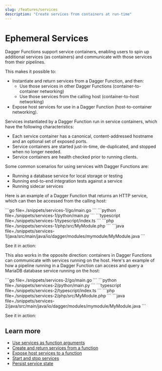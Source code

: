 ```yaml
---
slug: /features/services
description: "Create services from containers at run-time"
---
```



# Ephemeral Services

Dagger Functions support service containers, enabling users to spin up additional services (as containers) and communicate with those services from their pipelines.

This makes it possible to:
- Instantiate and return services from a Dagger Function, and then:
  - Use those services in other Dagger Functions (container-to-container networking)
  - Use those services from the calling host (container-to-host networking)
- Expose host services for use in a Dagger Function (host-to-container networking).

Services instantiated by a Dagger Function run in service containers, which have the following characteristics:

- Each service container has a canonical, content-addressed hostname and an optional set of exposed ports.
- Service containers are started just-in-time, de-duplicated, and stopped when no longer needed.
- Service containers are health checked prior to running clients.

Some common scenarios for using services with Dagger Functions are:

- Running a database service for local storage or testing
- Running end-to-end integration tests against a service
- Running sidecar services

Here is an example of a Dagger Function that returns an HTTP service, which can then be accessed from the calling host:

<Tabs groupId="language" queryString="sdk">
<TabItem value="go" label="Go">
```go file=./snippets/services-1/go/main.go
```
</TabItem>
<TabItem value="python" label="Python">
```python file=./snippets/services-1/python/main.py
```
</TabItem>
<TabItem value="typescript" label="TypeScript">
```typescript file=./snippets/services-1/typescript/index.ts
```
</TabItem>
<TabItem value="php" label="PHP">
```php file=./snippets/services-1/php/src/MyModule.php
```
</TabItem>
<TabItem value="java" label="Java">
```java file=./snippets/services-1/java/src/main/java/io/dagger/modules/mymodule/MyModule.java
```
</TabItem>
</Tabs>

See it in action:

<VideoPlayer src="/img/current_docs/features/service-container.webm" alt="Container to host networking" />

This also works in the opposite direction: containers in Dagger Functions can communicate with services running on the host. Here's an example of how a pipeline running in a Dagger Function can access and query a MariaDB database service running on the host:

<Tabs groupId="language" queryString="sdk">
<TabItem value="go" label="Go">
```go file=./snippets/services-2/go/main.go
```
</TabItem>
<TabItem value="python" label="Python">
```python file=./snippets/services-2/python/main.py
```
</TabItem>
<TabItem value="typescript" label="TypeScript">
```typescript file=./snippets/services-2/typescript/index.ts
```
</TabItem>
<TabItem value="php" label="PHP">
```php file=./snippets/services-2/php/src/MyModule.php
```
</TabItem>
<TabItem value="java" label="Java">
```java file=./snippets/services-2/java/src/main/java/io/dagger/modules/mymodule/MyModule.java
```
</TabItem>
</Tabs>

See it in action:

<VideoPlayer src="/img/current_docs/features/service-host.webm" alt="Host to container networking" />

## Learn more

- [Use services as function arguments](../api/arguments.mdx#service-arguments)
- [Create and return services from a function](../api/services.mdx#expose-services-returned-by-functions-to-the-host)
- [Expose host services to a function](../api/services.mdx#expose-host-services-to-functions)
- [Start and stop services](../api/services.mdx#start-and-stop-services)
- [Persist service state](../api/services.mdx#persist-service-state)
